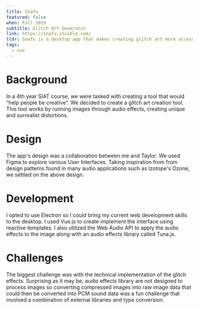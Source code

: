 ```yaml
---
title: Snafu
featured: false
when: Fall 2019
subtitle: Glitch Art Generator
link: https://snafu.stuible.com/
tldr: Snafu is a desktop app that makes creating glitch art more accessible to beginners and more creative for professionals. It processes images using audio effects using a technique known as databending to create truly bizarre creations from even the most banal images.
tags:
  - vue
---
```



# Background

In a 4th year SIAT course, we were tasked with creating a tool that would “help people be creative”. We decided to create a glitch art creation tool. This tool works by running images through audio effects, creating unique and surrealist distortions.

# Design

The app's design was a collaboration between me and Taylor. We used Figma to explore various User Interfaces. Taking inspiration from from design patterns found in many audio applications such as Izotope's Ozone, we settled on the above design.

# Development

I opted to use Electron so I could bring my current web development skills to the desktop. I used Vue.js to create implement the interface using reactive templates. I also utilized the Web Audio API to apply the audio effects to the image along with an audio effects library called Tuna.js.

# Challenges

The biggest challenge was with the technical implementation of the glitch effects. Surprising as it may be, audio effects library are not designed to process images so converting compressed images into raw image data that could then be converted into PCM sound data was a fun challenge that involved a combination of external libraries and type conversion.
